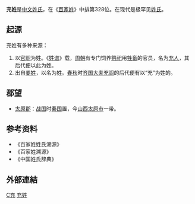 {{Redirect2|充|中國古代行政區劃名|充州}}
{{姓氏
|姓氏=充
|拼音=Chōng
|中国大陆=Chong
|台湾=Chung
|香港=Chung
|澳门=Chong
|新加坡=
|马来西亚=
|越南=Xung
|韩国=
|反切=
|同音字=
|堂号=
|郡望=[[太原郡|太原郡]]
}}

'''充姓'''是[[中文姓氏|中文姓氏]]，在《[[百家姓|百家姓]]》中排第328位。在现代是极罕见[[姓氏|姓氏]]。

== 起源 ==
充姓有多种来源：
#以[[官职|官职]]为姓。《[[姓谱|姓谱]]》载，[[周朝|周朝]]有专门饲养[[祭祀|祭祀]]用[[牲畜|牲畜]]的官员，名为[[充人|充人]]，其后代便以此为姓。
#出自[[姜姓|姜姓]]，以名为姓。[[春秋|春秋]]时[[齐国|齐国]][[大夫|大夫]][[充闾|充闾]]的后代便有以“充”为姓的。

== 郡望 ==
*[[太原郡|太原郡]]：[[战国|战国]]时[[秦国|秦国]]置，今[[山西|山西]][[太原市|太原市]]一带。

== 参考资料 ==
*《百家姓姓氏溯源》
*《百家姓溯源》
*《中国姓氏辞典》

==外部連結==
{{Wikisource further reading}}

[[Category:漢姓|C充]]
[[Category:充姓|]]